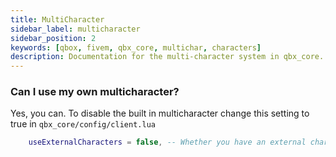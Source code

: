 ```yaml
---
title: MultiCharacter
sidebar_label: multicharacter
sidebar_position: 2
keywords: [qbox, fivem, qbx_core, multichar, characters]
description: Documentation for the multi-character system in qbx_core. Learn how to configure and customize character management, including using external character systems.
---
```


### Can I use my own multicharacter?

Yes, you can. To disable the built in multicharacter change this setting to true in `qbx_core/config/client.lua`
```lua filename="qbx_core/config/client.lua"
    useExternalCharacters = false, -- Whether you have an external character management resource. (If true, disables the character management inside the core)
```